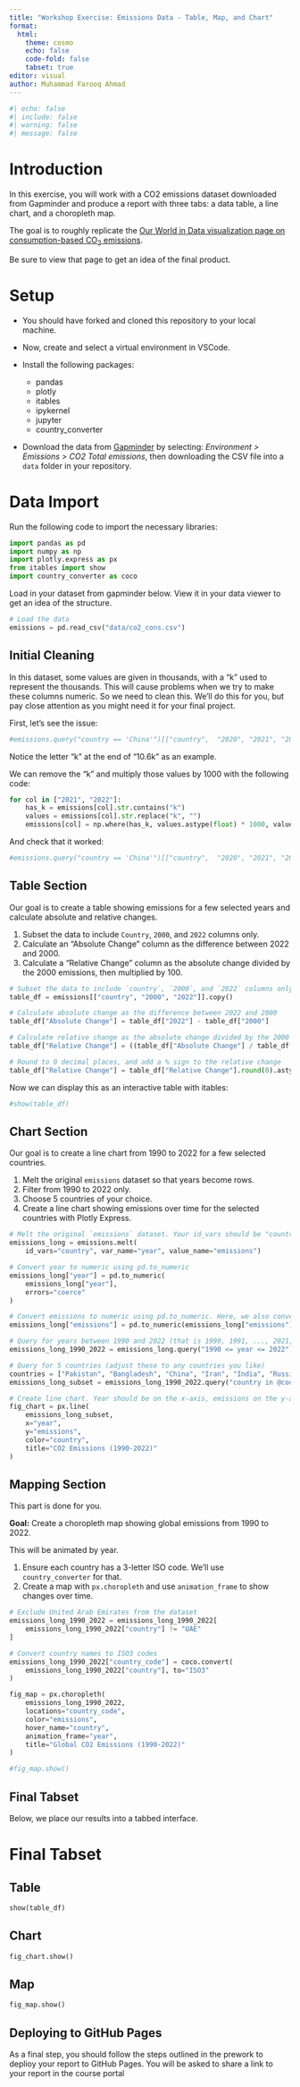 ```yaml
---
title: "Workshop Exercise: Emissions Data - Table, Map, and Chart"
format:
  html:
    theme: cosmo
    echo: false
    code-fold: false
    tabset: true
editor: visual
author: Muhammad Farooq Ahmad
---
```


```python
#| echo: false
#| include: false
#| warning: false
#| message: false
```

::: {.hidden}

# Introduction

In this exercise, you will work with a CO2 emissions dataset downloaded from Gapminder and produce a report with three tabs: a data table, a line chart, and a choropleth map. 

The goal is to roughly replicate the [Our World in Data visualization page on consumption-based CO<sub>2</sub> emissions](https://ourworldindata.org/grapher/consumption-co2-emissions?tab=table&time=2000..2022).

Be sure to view that page to get an idea of the final product.

# Setup

- You should have forked and cloned this repository to your local machine.

- Now, create and select a virtual environment in VSCode.

- Install the following packages: 
  - pandas
  - plotly
  - itables
  - ipykernel
  - jupyter
  - country_converter

- Download the data from [Gapminder](https://www.gapminder.org/data/) by selecting: *Environment > Emissions > CO2 Total emissions*, then downloading the CSV file into a `data` folder in your repository.

# Data Import

Run the following code to import the necessary libraries:

:::

```python
import pandas as pd
import numpy as np
import plotly.express as px
from itables import show
import country_converter as coco
```

::: {.hidden}

Load in your dataset from gapminder below. View it in your data viewer to get an idea of the structure.

:::

```python
# Load the data
emissions = pd.read_csv("data/co2_cons.csv")
```

::: {.hidden}

# Initial Cleaning

In this dataset, some values are given in thousands, with a "k" used to represent the thousands. This will cause problems when we try to make these columns numeric. So we need to clean this. We'll do this for you, but pay close attention as you might need it for your final project.

First, let's see the issue:

:::

```python
#emissions.query("country == 'China'")[["country",  "2020", "2021", "2022"]]
```

::: {.hidden}

Notice the letter "k" at the end of "10.6k" as an example.

We can remove the "k" and multiply those values by 1000 with the following code:

:::

```python
for col in ["2021", "2022"]:
    has_k = emissions[col].str.contains("k")
    values = emissions[col].str.replace("k", "")
    emissions[col] = np.where(has_k, values.astype(float) * 1000, values.astype(float))
```

::: {.hidden}

And check that it worked:

:::

```python
#emissions.query("country == 'China'")[["country",  "2020", "2021", "2022"]]
```

::: {.hidden}

# Table Section

Our goal is to create a table showing emissions for a few selected years and calculate absolute and relative changes.

1. Subset the data to include `Country`, `2000`, and `2022` columns only.
2. Calculate an "Absolute Change" column as the difference between 2022 and 2000.
3. Calculate a "Relative Change" column as the absolute change divided by the 2000 emissions, then multiplied by 100.

:::

```python
# Subset the data to include `country`, `2000`, and `2022` columns only.
table_df = emissions[["country", "2000", "2022"]].copy()

# Calculate absolute change as the difference between 2022 and 2000
table_df["Absolute Change"] = table_df["2022"] - table_df["2000"]

# Calculate relative change as the absolute change divided by the 2000 emissions, then multiplied by 100
table_df["Relative Change"] = ((table_df["Absolute Change"] / table_df["2000"]) * 100)

# Round to 0 decimal places, and add a % sign to the relative change
table_df["Relative Change"] = table_df["Relative Change"].round(0).astype(str) + "%"
```

::: {.hidden}

Now we can display this as an interactive table with itables:

:::

```python
#show(table_df)
```

::: {.hidden}

# Chart Section

Our goal is to create a line chart from 1990 to 2022 for a few selected countries.

1. Melt the original `emissions` dataset so that years become rows.
2. Filter from 1990 to 2022 only.
3. Choose 5 countries of your choice.
4. Create a line chart showing emissions over time for the selected countries with Plotly Express.

:::

```python
# Melt the original `emissions` dataset. Your id_vars should be "country", your var_name should be "year" and your value_name should be "emissions".
emissions_long = emissions.melt(
    id_vars="country", var_name="year", value_name="emissions")

# Convert year to numeric using pd.to_numeric
emissions_long["year"] = pd.to_numeric(
    emissions_long["year"],
    errors="coerce"
)

# Convert emissions to numeric using pd.to_numeric. Here, we also convert dashes to the minus sign
emissions_long["emissions"] = pd.to_numeric(emissions_long["emissions"].astype(str).str.replace("−", "-"))

# Query for years between 1990 and 2022 (that is 1990, 1991, ..., 2021, 2022)
emissions_long_1990_2022 = emissions_long.query("1990 <= year <= 2022")

# Query for 5 countries (adjust these to any countries you like)
countries = ["Pakistan", "Bangladesh", "China", "Iran", "India", "Russia", "Afghanistan"]
emissions_long_subset = emissions_long_1990_2022.query("country in @countries")

# Create line chart. Year should be on the x-axis, emissions on the y-axis, and color should be by country.
fig_chart = px.line(
    emissions_long_subset,
    x="year",
    y="emissions",
    color="country",
    title="CO2 Emissions (1990-2022)"
)

```

::: {.hidden}

# Mapping Section

This part is done for you.

**Goal:** Create a choropleth map showing global emissions from 1990 to 2022.  

This will be animated by year.

1. Ensure each country has a 3-letter ISO code. We'll use `country_converter` for that.
2. Create a map with `px.choropleth` and use `animation_frame` to show changes over time.

:::

```python
# Exclude United Arab Emirates from the dataset
emissions_long_1990_2022 = emissions_long_1990_2022[
    emissions_long_1990_2022["country"] != "UAE"
]

# Convert country names to ISO3 codes
emissions_long_1990_2022["country_code"] = coco.convert(
    emissions_long_1990_2022["country"], to="ISO3"
)

fig_map = px.choropleth(
    emissions_long_1990_2022,
    locations="country_code",
    color="emissions",
    hover_name="country",
    animation_frame="year",
    title="Global CO2 Emissions (1990-2022)"
)

#fig_map.show()
```

::: {.hidden}

# Final Tabset
Below, we place our results into a tabbed interface.

:::

# Final Tabset

::: {.panel-tabset}

## Table

```python
show(table_df)
```

## Chart

```python
fig_chart.show()
```

## Map

```python
fig_map.show()
```

:::

::: {.hidden}

# Deploying to GitHub Pages

As a final step, you should follow the steps outlined in the prework to deplioy your report to GitHub Pages. You will be asked to share a link to your report in the course portal

:::